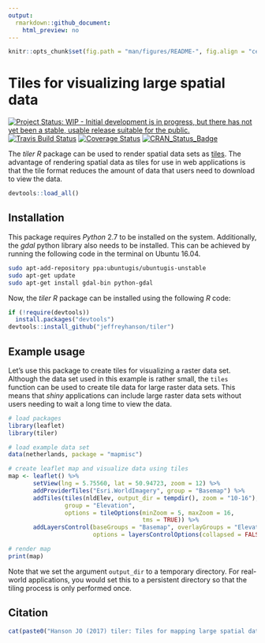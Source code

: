 ```yaml
---
output:
  rmarkdown::github_document:
    html_preview: no
---
```


```r
knitr::opts_chunk$set(fig.path = "man/figures/README-", fig.align = "center")
```

<!--- README.md is generated from README.Rmd. Please edit that file -->

# Tiles for visualizing large spatial data

[![Project Status: WIP - Initial development is in progress, but there has not yet been a stable, usable release suitable for the public.](http://www.repostatus.org/badges/latest/wip.svg)](http://www.repostatus.org/#wip)
[![Travis Build Status](https://img.shields.io/travis/jeffreyhanson/tiler/master.svg?label=Mac%20OSX%20%26%20Linux)](https://travis-ci.org/jeffreyhanson/tiler)
[![Coverage Status](https://codecov.io/github/jeffreyhanson/tiler/coverage.svg?branch=master)](https://codecov.io/github/jeffreyhanson/tler?branch=master)
[![CRAN_Status_Badge](http://www.r-pkg.org/badges/version/tiler)](https://CRAN.R-project.org/package=tiler)

The _tiler R_ package can be used to render spatial data sets as [tiles](https://en.wikipedia.org/wiki/Tile_Map_Service). The advantage of rendering spatial data as tiles for use in web applications is that the tile format reduces the amount of data that users need to download to view the data.

```r
devtools::load_all()
```

## Installation

This package requires _Python_ 2.7 to be installed on the system. Additionally, the _gdal_ python library also needs to be installed. This can be achieved by running the following code in the terminal on Ubuntu 16.04.

```bash
sudo apt-add-repository ppa:ubuntugis/ubuntugis-unstable
sudo apt-get update
sudo apt-get install gdal-bin python-gdal
```

Now, the _tiler R_ package can be installed using the following _R_ code:

```r
if (!require(devtools))
  install.packages("devtools")
devtools::install_github("jeffreyhanson/tiler")
```

## Example usage

Let's use this package to create tiles for visualizing a raster data set. Although the data set used in this example is rather small, the `tiles` function can be used to create tile data for large raster data sets. This means that _shiny_ applications can include large raster data sets without users needing to wait a long time to view the data.

```r
# load packages
library(leaflet)
library(tiler)

# load example data set
data(netherlands, package = "mapmisc")

# create leaflet map and visualize data using tiles
map <- leaflet() %>%
       setView(lng = 5.75560, lat = 50.94723, zoom = 12) %>%
       addProviderTiles("Esri.WorldImagery", group = "Basemap") %>%
       addTiles(tiles(nldElev, output_dir = tempdir(), zoom = "10-16"),
                group = "Elevation",
                options = tileOptions(minZoom = 5, maxZoom = 16,
                                      tms = TRUE)) %>%
       addLayersControl(baseGroups = "Basemap", overlayGroups = "Elevation",
                        options = layersControlOptions(collapsed = FALSE))

# render map
print(map)
```

Note that we set the argument `output_dir` to a temporary directory. For real-world applications, you would set this to a persistent directory so that the tiling process is only performed once.

## Citation

```r
cat(paste0("Hanson JO (2017) tiler: Tiles for mapping large spatial data. R package version ", packageDescription("tiler")$Version,". https://github.com/jeffreyhanson/tiler.\n"))
```
